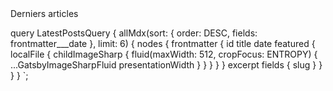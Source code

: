 

<Column large>
<Heading h={"1"} center>
  Derniers articles
</Heading>

<PostsList posts={props.data.allMdx.nodes} />
</Column>

  query LatestPostsQuery {
    allMdx(sort: { order: DESC, fields: frontmatter___date }, limit: 6) {
      nodes {
        frontmatter {
          id
          title
          date
          featured {
            localFile {
              childImageSharp {
                fluid(maxWidth: 512, cropFocus: ENTROPY) {
                  ...GatsbyImageSharpFluid
                  presentationWidth
                }
              }
            }
          }
        }
        excerpt
        fields {
          slug
        }
      }
    }
  }
`;
